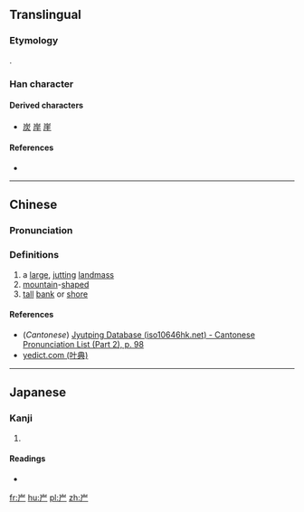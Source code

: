 ==Translingual==
===Etymology===
{{Han compound|山|t1=mountain|厂|t2=cliff|ls=ic}}.

===Han character===
{{Han char|rn=46|rad=山|as=02|sn=5|four=|canj=UM,XUM|ids=⿱山厂}}

====Derived characters====
* [[炭]] [[岸]] [[崖]]

====References====
* {{Han ref|kx=0307.110|dkj=07882|dj=0607.130|hdz=10760.060|uh=5C75|ud=23669}}

----

==Chinese==
{{zh-forms}}

===Pronunciation===
{{zh-pron
|m=è
|c=ngaat6,aat6
|mc=y
|oc=y
|ma=
|cat=n,a
}}

===Definitions===
# a [[large]], [[jutting]] [[landmass]]
# [[mountain]]-[[shape]]d
# [[tall]] [[bank]] or [[shore]]

====References====
*(''Cantonese'') [http://www.iso10646hk.net/jp/document/download.jsp Jyutping Database (iso10646hk.net) - Cantonese Pronunciation List (Part 2), p. 98]
*[http://yedict.com/htm/5C/5C75.htm yedict.com (叶典)]

----

==Japanese==

===Kanji===
{{ja-kanji|grade=|rs=山02}}

# {{defn|lang=ja|sort=山02}}

====Readings====
* {{ja-readings|on=[[がつ]] (gatsu), [[がち]] (gachi), [[げつ]] (getsu), [[げち]] (gechi)|kun=[[きしがたか]] (kishigataka), [[あおご]] (aogo)}}

[[fr:屵]]
[[hu:屵]]
[[pl:屵]]
[[zh:屵]]